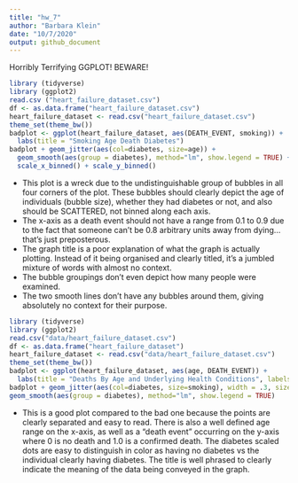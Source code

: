 ```yaml
---
title: "hw_7"
author: "Barbara Klein"
date: "10/7/2020"
output: github_document
---
```


############ Horribly Terrifying GGPLOT! BEWARE! ##############

```r
library (tidyverse)
library (ggplot2)
read.csv ("heart_failure_dataset.csv")
df <- as.data.frame("heart_failure_dataset.csv")
heart_failure_dataset <- read.csv("heart_failure_dataset.csv")
theme_set(theme_bw())
badplot <- ggplot(heart_failure_dataset, aes(DEATH_EVENT, smoking)) +
  labs(title = "Smoking Age Death Diabetes")
badplot + geom_jitter(aes(col=diabetes, size=age)) +
  geom_smooth(aes(group = diabetes), method="lm", show.legend = TRUE) +
  scale_x_binned() + scale_y_binned()
```

- This plot is a wreck due to the undistinguishable group of bubbles in all four corners of the plot. These bubbles should clearly depict the age of individuals (bubble size), whether they had diabetes or not, and also should be SCATTERED, not binned along each axis. 
- The x-axis as a death event should not have a range from 0.1 to 0.9 due to the fact that someone can't be 0.8 arbitrary units away from dying... that's just preposterous.
- The graph title is a poor explanation of what the graph is actually plotting. Instead of it being organised and clearly titled, it's a jumbled mixture of words with almost no context. 
- The bubble groupings don't even depict how many people were examined. 
- The two smooth lines don't have any bubbles around them, giving absolutely no context for their purpose. 

```r
library (tidyverse)
library (ggplot2)
read.csv("data/heart_failure_dataset.csv")
df <- as.data.frame("heart_failure_dataset")
heart_failure_dataset <- read.csv("data/heart_failure_dataset.csv")
theme_set(theme_bw())
badplot <- ggplot(heart_failure_dataset, aes(age, DEATH_EVENT)) +
  labs(title = "Deaths By Age and Underlying Health Conditions", labels=c("0", "1"))
badplot + geom_jitter(aes(col=diabetes, size=smoking), width = .3, size=2) +
geom_smooth(aes(group = diabetes), method="lm", show.legend = TRUE) 
```

- This is a good plot compared to the bad one because the points are clearly separated and easy to read. There is also a well defined age range on the x-axis, as well as a "death event" occurring on the y-axis where 0 is no death and 1.0 is a confirmed death. The diabetes scaled dots are easy to distinguish in color as having no diabetes vs the individual clearly having diabetes. The title is well phrased to clearly indicate the meaning of the data being conveyed in the graph. 
